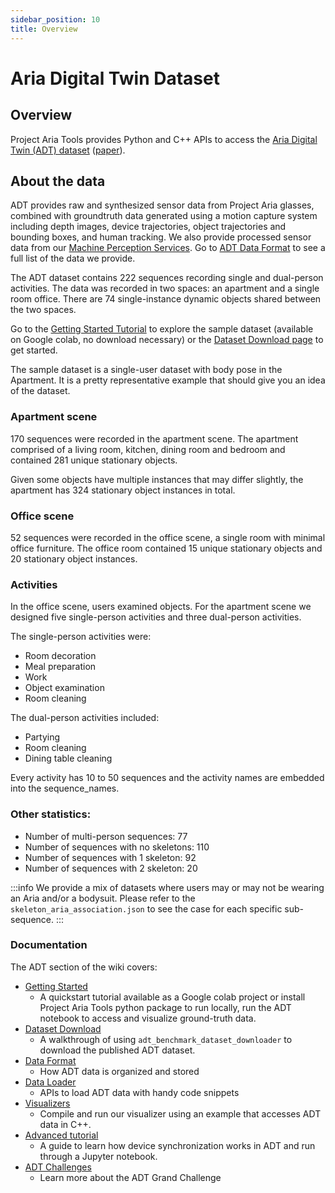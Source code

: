 ```yaml
---
sidebar_position: 10
title: Overview
---
```

# Aria Digital Twin Dataset

## Overview

Project Aria Tools provides Python and C++ APIs to access the [Aria Digital Twin (ADT) dataset](https://www.projectaria.com/datasets/adt/) ([paper](https://arxiv.org/abs/2306.06362)).

## About the data
ADT provides raw and synthesized sensor data from Project Aria glasses, combined with groundtruth data generated using a motion capture system including depth images, device trajectories, object trajectories and bounding boxes, and human tracking. We also provide processed sensor data from our [Machine Perception Services](/ARK/mps/mps.mdx). Go to [ADT Data Format](data_format.mdx) to see a full list of the data we provide.

The ADT dataset contains 222 sequences recording single and dual-person activities. The data was recorded in two spaces: an apartment and a single room office. There are 74 single-instance dynamic objects shared between the two spaces.

Go to the [Getting Started Tutorial](getting_started.mdx) to explore the sample dataset (available on Google colab, no download necessary) or the [Dataset Download page](dataset_download.mdx) to get started.

The sample dataset is a single-user dataset with body pose in the Apartment. It is a pretty representative example that should give you an idea of the dataset.

### Apartment scene
170 sequences were recorded in the apartment scene. The apartment comprised of a living room, kitchen, dining room and bedroom and contained 281 unique stationary objects.

Given some objects have multiple instances that may differ slightly, the apartment has 324 stationary object instances in total.

### Office scene
52 sequences were recorded in the office scene, a single room with minimal office furniture.  The office room contained 15 unique stationary objects and 20 stationary object instances.


### Activities
In the office scene, users examined objects. For the apartment scene we designed five single-person activities and three dual-person activities.

The single-person activities were:

* Room decoration
* Meal preparation
* Work
* Object examination
* Room cleaning

The dual-person activities included:

* Partying
* Room cleaning
* Dining table cleaning

Every activity has 10 to 50 sequences and the activity names are embedded into the sequence_names.


### Other statistics:

* Number of multi-person sequences: 77
* Number of sequences with no skeletons: 110
* Number of sequences with 1 skeleton: 92
* Number of sequences with 2 skeleton: 20

:::info
We provide a mix of datasets where users may or may not be wearing an Aria and/or a bodysuit.
Please refer to the `skeleton_aria_association.json` to see the case for each specific sub-sequence.
:::

### Documentation
The ADT section of the wiki covers:

* [Getting Started](getting_started.mdx)
    * A quickstart tutorial available as a Google colab project or install Project Aria Tools python package to run locally, run the ADT notebook to access and visualize ground-truth data.
* [Dataset Download](dataset_download.mdx)
   * A walkthrough of using `adt_benchmark_dataset_downloader` to download the published ADT dataset.
* [Data Format](data_format.mdx)
    *  How ADT data is organized and stored
* [Data Loader](data_loader.mdx)
   *  APIs to load ADT data with handy code snippets
* [Visualizers](visualizers.mdx)
   * Compile and run our visualizer using an example that accesses ADT data in C++.
* [Advanced tutorial](advanced_tutorials.mdx)
  * A guide to learn how device synchronization works in ADT and run through a Jupyter notebook.
* [ADT Challenges](adt_challenges.mdx)
   - Learn more about the ADT Grand Challenge
